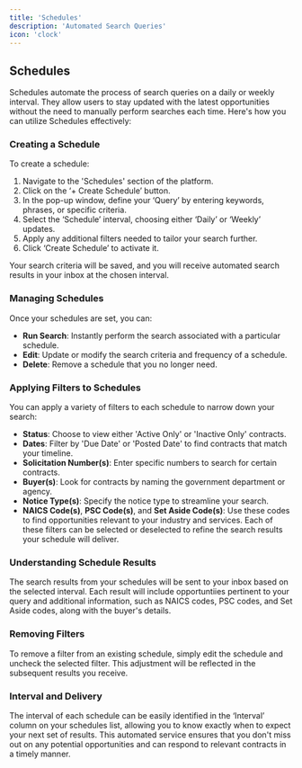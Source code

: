 ```yaml
---
title: 'Schedules'
description: 'Automated Search Queries'
icon: 'clock'
---
```

## Schedules

Schedules automate the process of search queries on a daily or weekly interval. They allow users to stay updated with the latest opportunities without the need to manually perform searches each time. Here's how you can utilize Schedules effectively:

### Creating a Schedule

To create a schedule:

1. Navigate to the 'Schedules' section of the platform.
2. Click on the ‘+ Create Schedule’ button.
3. In the pop-up window, define your ‘Query’ by entering keywords, phrases, or specific criteria.
4. Select the ‘Schedule’ interval, choosing either ‘Daily’ or ‘Weekly’ updates.
5. Apply any additional filters needed to tailor your search further.
6. Click ‘Create Schedule’ to activate it.

Your search criteria will be saved, and you will receive automated search results in your inbox at the chosen interval.

### Managing Schedules

Once your schedules are set, you can:

- **Run Search**: Instantly perform the search associated with a particular schedule.
- **Edit**: Update or modify the search criteria and frequency of a schedule.
- **Delete**: Remove a schedule that you no longer need.

### Applying Filters to Schedules

You can apply a variety of filters to each schedule to narrow down your search:
- **Status**: Choose to view either 'Active Only' or 'Inactive Only' contracts.
- **Dates**: Filter by 'Due Date' or 'Posted Date' to find contracts that match your timeline.
- **Solicitation Number(s)**: Enter specific numbers to search for certain contracts.
- **Buyer(s)**: Look for contracts by naming the government department or agency.
- **Notice Type(s)**: Specify the notice type to streamline your search.
- **NAICS Code(s)**, **PSC Code(s)**, and **Set Aside Code(s)**: Use these codes to find opportunities relevant to your industry and services.
Each of these filters can be selected or deselected to refine the search results your schedule will deliver.

### Understanding Schedule Results
The search results from your schedules will be sent to your inbox based on the selected interval. Each result will include opportuntiies pertinent to your query and additional information, such as NAICS codes, PSC codes, and Set Aside codes, along with the buyer's details.

### Removing Filters

To remove a filter from an existing schedule, simply edit the schedule and uncheck the selected filter. This adjustment will be reflected in the subsequent results you receive.

### Interval and Delivery

The interval of each schedule can be easily identified in the ‘Interval’ column on your schedules list, allowing you to know exactly when to expect your next set of results. This automated service ensures that you don't miss out on any potential opportunities and can respond to relevant contracts in a timely manner.
